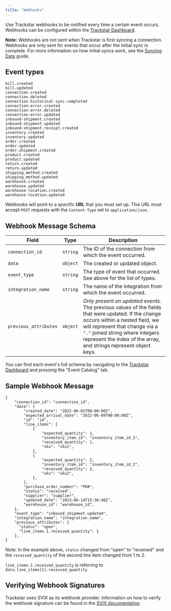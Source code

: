 ```yaml
---
title: "Webhooks"
---
```


Use Trackstar webhooks to be notified every time a certain event occurs. Webhooks can be configured within the [Trackstar Dashboard](https://dashboard.trackstarhq.com/webhooks).

**Note:** Webhooks are not sent when Trackstar is first syncing a connection. Webhooks are only sent for events that occur after the initial sync is complete. For more information on how initial syncs work, see the [Syncing Data](https://docs.trackstarhq.com/how-to-guides/syncing-data#initial-sync-behavior) guide.

Event types
---

`bill.created`<br />
`bill.updated`<br />
`connection.created`<br />
`connection.deleted`<br />
`connection.historical-sync-completed`<br />
`connection-error.created`<br />
`connection-error.deleted`<br />
`connection-error.updated`<br />
`inbound-shipment.created`<br />
`inbound-shipment.updated`<br />
`inbound-shipment.receipt.created`<br />
`inventory.created`<br />
`inventory.updated`<br />
`order.created`<br />
`order.updated`<br />
`order.shipment.created`<br />
`product.created`<br />
`product.updated`<br />
`return.created`<br />
`return.updated`<br />
`shipping_method.created`<br />
`shipping_method.updated`<br />
`warehouse.created`<br />
`warehouse.updated`<br />
`warehouse-location.created`<br />
`warehouse-location.updated`<br />

Webhooks will point to a specific **URL** that you must set up. This URL must
accept `POST` requests with the `Content-Type` set to `application/json`.

Webhook Message Schema
---

| Field | Type | Description |
| --- | --- | --- |
| `connection_id` | `string` | The ID of the connection from which the event occurred. |
| `data` | `object` | The created or updated object. |
| `event_type` | `string` | The type of event that occurred. See above for the list of types. |
| `integration_name` | `string` | The name of the integration from which the event occurred. |
| `previous_attributes` | `object` | _Only present on updated events._ The previous values of the fields that were updated. If the change occurs within a nested field, we will represent that change via a `"."` joined string where integers represent the index of the array, and strings represent object keys. |

You can find each event's full schema by navigating to the [Trackstar Dashboard](https://dashboard.trackstarhq.com/webhooks) and pressing the "Event Catalog" tab. 

Sample Webhook Message
---
```
{
    "connection_id": "connection_id",
    "data": {
        "created_date": "2022-06-01T00:00:00Z",
        "expected_arrival_date": "2022-06-09T00:00:00Z",
        "id": "id",
        "line_items": [
            {
                "expected_quantity": 1,
                "inventory_item_id": "inventory_item_id_1",
                "received_quantity": 1,
                "sku": "sku1",
            },
            {
                "expected_quantity": 2,
                "inventory_item_id": "inventory_item_id_2",
                "received_quantity": 2,
                "sku": "sku2",
            },
        ],
        "purchase_order_number": "PO#",
        "status": "received",
        "supplier": "supplier",
        "updated_date": "2023-06-14T15:36:48Z",
        "warehouse_id": "warehouse_id",
    },
    "event_type": "inbound_shipment.updated",
    "integration_name": "integration_name",
    "previous_attributes": {
      "status": "open",
      "line_items.1.received_quantity": 1
    },
}
```

Note: In the example above, `status` changed from "open" to "received" and the `received_quantity` of the second line item changed from 1 to 2.

`line_items.1.received_quantity` is referring to `data.line_items[1].received_quantity`

Verifying Webhook Signatures
---

Trackstar uses SVIX as its webhook provider. Information on how to verify the webhook signature can be found in the [SVIX documentation](https://docs.svix.com/receiving/verifying-payloads/how-manual).